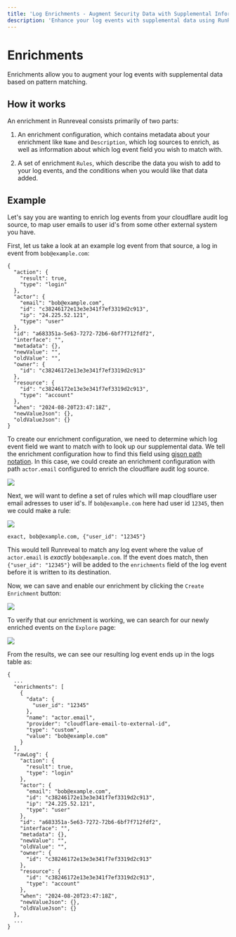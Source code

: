```yaml
---
title: 'Log Enrichments - Augment Security Data with Supplemental Information'
description: 'Enhance your log events with supplemental data using RunReveal enrichments. Learn how to create enrichment configurations and rules for pattern matching and data augmentation.'
---
```


# Enrichments

Enrichments allow you to augment your log events with supplemental data based on pattern matching.

## How it works

An enrichment in Runreveal consists primarily of two parts:

1) An enrichment configuration, which contains metadata about your enrichment like `Name` and `Description`, which log sources to
enrich, as well as information about which log event field you wish to match with.

2) A set of enrichment `Rules`, which describe the data you wish to add to your log events, and the conditions when you
would like that data added.

## Example

Let's say you are wanting to enrich log events from your cloudflare audit log source, to map user emails to user id's
from some other external system you have.

First, let us take a look at an example log event from that source, a log in event from `bob@example.com`:

```
{
  "action": {
    "result": true,
    "type": "login"
  },
  "actor": {
    "email": "bob@example.com",
    "id": "c38246172e13e3e341f7ef3319d2c913",
    "ip": "24.225.52.121",
    "type": "user"
  },
  "id": "a683351a-5e63-7272-72b6-6bf7f712fdf2",
  "interface": "",
  "metadata": {},
  "newValue": "",
  "oldValue": "",
  "owner": {
    "id": "c38246172e13e3e341f7ef3319d2c913"
  },
  "resource": {
    "id": "c38246172e13e3e341f7ef3319d2c913",
    "type": "account"
  },
  "when": "2024-08-20T23:47:18Z",
  "newValueJson": {},
  "oldValueJson": {}
}
```

To create our enrichment configuration, we need to determine which log event field we want to match with to look up our
supplemental data.  We tell the enrichment configuration how to find this field using
[gjson path notation](https://github.com/tidwall/gjson/blob/master/SYNTAX.md#gjson-path-syntax).  In this case, we could create
an enrichment configuration with path `actor.email` configured to enrich the cloudflare audit log source.

<img src="/enrichment-config-create.png"/>

Next, we will want to define a set of rules which will map cloudflare user email adresses to user id's.  If `bob@example.com` here
had user id `12345`, then we could make a rule:

<img src="/enrichment-rule-create.png"/>

```
exact, bob@example.com, {"user_id": "12345"}
```

This would tell Runreveal to match any log event where the value of `actor.email` is *exactly* `bob@example.com`.  If the event
does match, then `{"user_id": "12345"}` will be added to the `enrichments` field of the log event before it is written to its destination.

Now, we can save and enable our enrichment by clicking the `Create Enrichment` button:

<img src="/enrichment-total-create.png"/>


To verify that our enrichment is working, we can search for our newly enriched events on the `Explore` page:

<img src="/enrichment-explore.png"/>


From the results, we can see our resulting log event ends up in the logs table as:

```
{
  ...
  "enrichments": [
    {
      "data": {
        "user_id": "12345"
      },
      "name": "actor.email",
      "provider": "cloudflare-email-to-external-id",
      "type": "custom",
      "value": "bob@example.com"
    }
  ],
  "rawLog": {
    "action": {
      "result": true,
      "type": "login"
    },
    "actor": {
      "email": "bob@example.com",
      "id": "c38246172e13e3e341f7ef3319d2c913",
      "ip": "24.225.52.121",
      "type": "user"
    },
    "id": "a683351a-5e63-7272-72b6-6bf7f712fdf2",
    "interface": "",
    "metadata": {},
    "newValue": "",
    "oldValue": "",
    "owner": {
      "id": "c38246172e13e3e341f7ef3319d2c913"
    },
    "resource": {
      "id": "c38246172e13e3e341f7ef3319d2c913",
      "type": "account"
    },
    "when": "2024-08-20T23:47:18Z",
    "newValueJson": {},
    "oldValueJson": {}
  },
  ...
}
```
